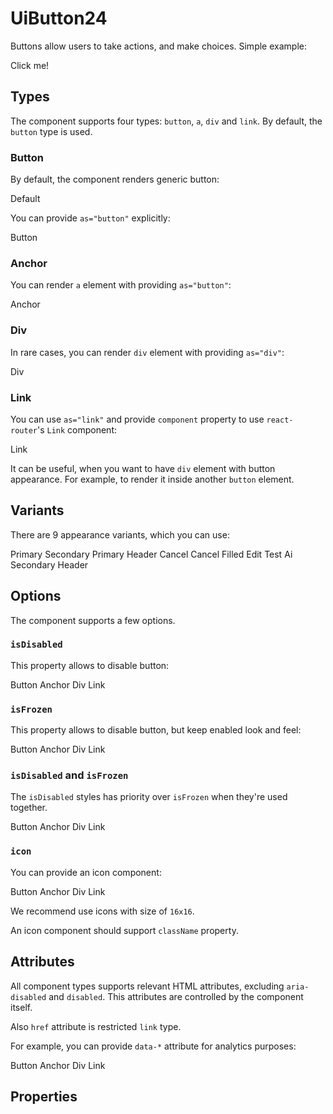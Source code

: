



<Meta title="UiButton24/Docs" />

# UiButton24

Buttons allow users to take actions, and make choices. Simple example:

<Canvas>
  <UiButton24 variant="primary">Click me!</UiButton24>
</Canvas>

## Types

The component supports four types: `button`, `a`, `div` and `link`. By default, the `button` type is used.

### Button

By default, the component renders generic button:

<Canvas>
  <UiButton24 variant="primary">Default</UiButton24>
</Canvas>

You can provide `as="button"` explicitly:

<Canvas>
  <UiButton24 as="button" variant="primary">Button</UiButton24>
</Canvas>

### Anchor

You can render `a` element with providing `as="button"`:

<Canvas>
  <UiButton24 as="a" href="#" target="_blank" variant="primary">Anchor</UiButton24>
</Canvas>

### Div

In rare cases, you can render `div` element with providing `as="div"`:

<Canvas>
  <UiButton24 as="div" variant="primary">Div</UiButton24>
</Canvas>

### Link

You can use `as="link"` and provide `component` property to use `react-router`'s `Link` component:

<Canvas>
  <UiButton24 as="link" component={Link} target="_blank" to="#" variant="primary">Link</UiButton24>
</Canvas>

It can be useful, when you want to have `div` element with button appearance. For example, to render it inside
another `button` element.

## Variants

There are 9 appearance variants, which you can use:

<Canvas>
  <UiButton24 variant="primary">Primary</UiButton24>
  <UiButton24 variant="secondary">Secondary</UiButton24>
  <UiButton24 variant="primaryHeader">Primary Header</UiButton24>
  <UiButton24 variant="cancel">Cancel</UiButton24>
  <UiButton24 variant="cancelFilled">Cancel Filled</UiButton24>
  <UiButton24 variant="edit">Edit</UiButton24>
  <UiButton24 variant="test">Test</UiButton24>
  <UiButton24 variant="ai">Ai</UiButton24>
</Canvas>
<Canvas className={darkBackground}>
  <UiButton24 variant="secondaryHeader">Secondary Header</UiButton24>
</Canvas>

## Options

The component supports a few options.

### `isDisabled`

This property allows to disable button:

<Canvas>
  <UiButton24 as="button" isDisabled variant="primary">Button</UiButton24>
  <UiButton24 as="a" href="#" isDisabled variant="primary">Anchor</UiButton24>
  <UiButton24 as="div" isDisabled variant="primary">Div</UiButton24>
  <UiButton24 as="link" component={Link} isDisabled to="#" variant="primary">Link</UiButton24>
</Canvas>

### `isFrozen`

This property allows to disable button, but keep enabled look and feel:

<Canvas>
  <UiButton24 as="button" isFrozen variant="primary">Button</UiButton24>
  <UiButton24 as="a" href="#" isFrozen variant="primary">Anchor</UiButton24>
  <UiButton24 as="div" isFrozen variant="primary">Div</UiButton24>
  <UiButton24 as="link" component={Link} isFrozen to="#" variant="primary">Link</UiButton24>
</Canvas>

### `isDisabled` and `isFrozen`

The `isDisabled` styles has priority over `isFrozen` when they're used together.

<Canvas>
  <UiButton24 as="button" isDisabled isFrozen variant="primary">Button</UiButton24>
  <UiButton24 as="a" isDisabled isFrozen href="#" variant="primary">Anchor</UiButton24>
  <UiButton24 as="div" isDisabled isFrozen variant="primary">Div</UiButton24>
  <UiButton24 as="link" component={Link} isDisabled isFrozen to="#" variant="primary">Link</UiButton24>
</Canvas>

### `icon`

You can provide an icon component:

<Canvas>
  <UiButton24 as="button" icon={AddIcon} variant="primary">Button</UiButton24>
  <UiButton24 as="a" icon={AddIcon} href="#" target="_blank" variant="primary">Anchor</UiButton24>
  <UiButton24 as="div" icon={AddIcon} variant="primary">Div</UiButton24>
  <UiButton24 as="link" icon={AddIcon} component={Link} target="_blank" to="#" variant="primary">Link</UiButton24>
</Canvas>

We recommend use icons with size of `16x16`.

An icon component should support `className` property.

## Attributes

All component types supports relevant HTML attributes, excluding `aria-disabled` and `disabled`. This attributes are
controlled by the component itself.

Also `href` attribute is restricted `link` type.

For example, you can provide `data-*` attribute for analytics purposes:

<Canvas>
  <UiButton24 as="button" data-track-id="button" variant="primary">Button</UiButton24>
  <UiButton24 as="a" data-track-id="anchor" href="#" target="_blank" variant="primary">Anchor</UiButton24>
  <UiButton24 as="div" data-track-id="div" variant="primary">Div</UiButton24>
  <UiButton24 as="link" data-track-id="link" component={Link} target="_blank" to="#" variant="primary">Link</UiButton24>
</Canvas>

## Properties

<ArgsTable of={UiButton24} />
